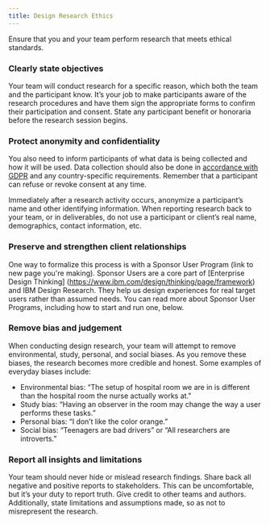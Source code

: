 ```yaml
---
title: Design Research Ethics
---
```


<PageDescription>

Ensure that you and your team perform research that meets ethical standards.

</PageDescription>

### Clearly state objectives

Your team will conduct research for a specific reason, which both the team and the participant know. It’s your job to make participants aware of the research procedures and have them sign the appropriate forms to confirm their participation and consent. State any participant benefit or honoraria before the research session begins.

### Protect anonymity and confidentiality

You also need to inform participants of what data is being collected and how it will be used. Data collection should also be done in [accordance with GDPR](https://eugdpr.org/) and any country-specific requirements. Remember that a participant can refuse or revoke consent at any time.

Immediately after a research activity occurs, anonymize a participant’s name and other identifying information. When reporting research back to your team, or in deliverables, do not use a participant or client’s real name, demographics, contact information, etc.

### Preserve and strengthen client relationships

One way to formalize this process is with a Sponsor User Program (link to new page you're making). Sponsor Users are a core part of [Enterprise Design Thinking] (https://www.ibm.com/design/thinking/page/framework) and IBM Design Research. They help us design experiences for real target users rather than assumed needs. You can read more about Sponsor User Programs, including how to start and run one, below.

<Row className="resource-card-group">
  <Column noGutterSm={true} colSm={4} colMd={2} colMd={3} colLg={4}>
    <ResourceCard
      title="Sponsor User Programs"
      aspectRatio="2:1"
      actionIcon="arrowRight"
      href="/sponsor-user-program/overview"
    />
  </Column>
</Row>

### Remove bias and judgement

When conducting design research, your team will attempt to remove environmental, study, personal, and social biases. As you remove these biases, the research becomes more credible and honest. Some examples of everyday biases include:

- Environmental bias: “The setup of hospital room we are in is different than the hospital room the nurse actually works at."
- Study bias: “Having an observer in the room may change the way a user performs these tasks.”
- Personal bias: “I don’t like the color orange.”
- Social bias: “Teenagers are bad drivers” or “All researchers are introverts.”

### Report all insights and limitations

Your team should never hide or mislead research findings. Share back all negative and positive reports to stakeholders. This can be uncomfortable, but it’s your duty to report truth. Give credit to other teams and authors. Additionally, state limitations and assumptions made, so as not to misrepresent the research.
